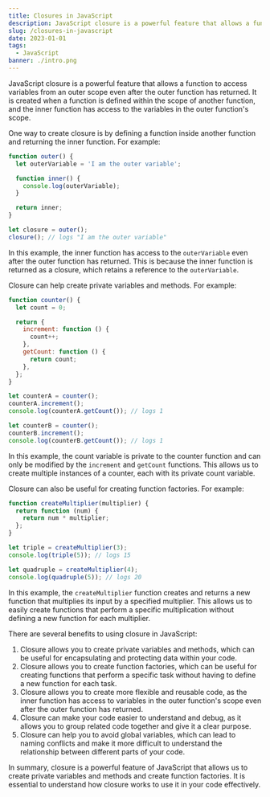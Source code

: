 ```yaml
---
title: Closures in JavaScript
description: JavaScript closure is a powerful feature that allows a function to access variables from an outer scope even after the outer function has returned.
slug: /closures-in-javascript
date: 2023-01-01
tags:
  - JavaScript
banner: ./intro.png
---
```


JavaScript closure is a powerful feature that allows a function to access variables from an outer scope even after the outer function has returned. It is created when a function is defined within the scope of another function, and the inner function has access to the variables in the outer function's scope.

One way to create closure is by defining a function inside another function and returning the inner function. For example:

```js
function outer() {
  let outerVariable = 'I am the outer variable';

  function inner() {
    console.log(outerVariable);
  }

  return inner;
}

let closure = outer();
closure(); // logs "I am the outer variable"
```

In this example, the inner function has access to the `outerVariable` even after the outer function has returned. This is because the inner function is returned as a closure, which retains a reference to the `outerVariable`.

Closure can help create private variables and methods. For example:

```js
function counter() {
  let count = 0;

  return {
    increment: function () {
      count++;
    },
    getCount: function () {
      return count;
    },
  };
}

let counterA = counter();
counterA.increment();
console.log(counterA.getCount()); // logs 1

let counterB = counter();
counterB.increment();
console.log(counterB.getCount()); // logs 1
```

In this example, the count variable is private to the counter function and can only be modified by the `increment` and `getCount` functions. This allows us to create multiple instances of a counter, each with its private count variable.

Closure can also be useful for creating function factories. For example:

```js
function createMultiplier(multiplier) {
  return function (num) {
    return num * multiplier;
  };
}

let triple = createMultiplier(3);
console.log(triple(5)); // logs 15

let quadruple = createMultiplier(4);
console.log(quadruple(5)); // logs 20
```

In this example, the `createMultiplier` function creates and returns a new function that multiplies its input by a specified multiplier. This allows us to easily create functions that perform a specific multiplication without defining a new function for each multiplier.

There are several benefits to using closure in JavaScript:

1. Closure allows you to create private variables and methods, which can be useful for encapsulating and protecting data within your code.
2. Closure allows you to create function factories, which can be useful for creating functions that perform a specific task without having to define a new function for each task.
3. Closure allows you to create more flexible and reusable code, as the inner function has access to variables in the outer function's scope even after the outer function has returned.
4. Closure can make your code easier to understand and debug, as it allows you to group related code together and give it a clear purpose.
5. Closure can help you to avoid global variables, which can lead to naming conflicts and make it more difficult to understand the relationship between different parts of your code.

In summary, closure is a powerful feature of JavaScript that allows us to create private variables and methods and create function factories. It is essential to understand how closure works to use it in your code effectively.
